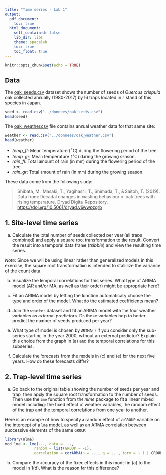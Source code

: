 ---
title: "Time series - Lab 1"
output:
  pdf_document:
    toc: true
  html_document:
    self_contained: false
    lib_dir: libs
    theme: spacelab
    toc: true
    toc_float: true
---

```{r setup, include=FALSE}
knitr::opts_chunk$set(echo = TRUE)
```

## Data

The [oak_seeds.csv](../donnees/oak_seeds.csv) dataset shows the number of seeds of *Quercus crispula* oak collected annually (1980-2017) by 16 traps located in a stand of this species in Japan.

```{r}
seed <- read.csv("../donnees/oak_seeds.csv")
head(seed)
```

The [oak_weather.csv](../donnees/oak_weather.csv) file contains annual weather data for that same site:

```{r}
weather <- read.csv("../donnees/oak_weather.csv")
head(weather)
```

- *temp_fl*: Mean temperature ($^{\circ}$C) during the flowering period of the tree.
- *temp_gr*: Mean temperature ($^{\circ}$C) during the growing season.
- *rain_fl*: Total amount of rain (in mm) during the flowering period of the tree.
- *rain_gr*: Total amount of rain (in mm) during the growing season.

These data come from the following study:

> Shibata, M., Masaki, T., Yagihashi, T., Shimada, T., & Saitoh, T. (2019). Data from: Decadal changes in masting behaviour of oak trees with rising temperature. Dryad Digital Repository. [https://doi.org/10.5061/dryad.v6wwpzgrb](https://doi.org/10.5061/dryad.v6wwpzgrb)


## 1. Site-level time series

(a) Calculate the total number of seeds collected per year (all traps combined) and apply a square root transformation to the result. Convert the result into a temporal data frame (*tsibble*) and view the resulting time series.

*Note*: Since we will be using linear rather than generalized models in this exercise, the square root transformation is intended to stabilize the variance of the count data.

(b) Visualize the temporal correlations for this series. What type of ARIMA model (AR and/or MA, as well as their order) might be appropriate here?

(c) Fit an ARIMA model by letting the function automatically choose the type and order of the model. What do the estimated coefficients mean?

(d) Join the `weather` dataset and fit an ARIMA model with the four weather variables as external predictors. Do these variables help to better predict the number of seeds produced per year?

(e) What type of model is chosen by `ARIMA()` if you consider only the sub-series starting in the year 2000, without an external predictor? Explain this choice from the graph in (a) and the temporal correlations for this subseries.

(f) Calculate the forecasts from the models in (c) and (e) for the next five years. How do these forecasts differ?


## 2. Trap-level time series

(a) Go back to the original table showing the number of seeds per year and trap, then apply the square root transformation to the number of seeds. Then use the `lme` function from the *nlme* package to fit a linear mixed model including: the fixed effect of weather variables, the random effect of the trap and the temporal correlations from one year to another. 

Here is an example of how to specify a random effect of a `GROUP` variable on the intercept of a `lme` model, as well as an ARMA correlation between successive elements of the same `GROUP`:

```{r, eval = FALSE}
library(nlme)
mod_lme <- lme(..., data = ...,
             random = list(GROUP = ~1), 
             correlation = corARMA(p = ..., q = ..., form = ~ 1 | GROUP))
```

(b) Compare the accuracy of the fixed effects in this model in (a) to the model in 1(d). What is the reason for this difference?


